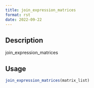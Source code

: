 ```yaml
--- 
title: join_expression_matrices 
format: rst 
date: 2022-09-22 
--- 
```


## Description

join_expression_matrices


## Usage

```r
join_expression_matrices(matrix_list)
```


